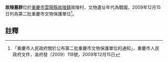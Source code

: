 {{msg:重慶市文物保護單位
|名稱 = 故陵墓群
|編號 = 22
|圖片 = 
|級別 = 6
|分類 = 
|時代 = 戰國
|地点 = [[雲陽縣|雲陽縣]][[故陵鎮|故陵鎮]]故陵村
|坐標 = 
|登錄 = 2009年12月15日
}}
'''故陵墓群'''位於[[重慶市|重慶市]][[雲陽縣|雲陽縣]][[故陵鎮|故陵鎮]]故陵村，文物遺址年代為戰國，2009年12月15日列為第二批重慶市文物保護單位<ref>「重慶市人民政府關於公布第二批重慶市文物保護單位的通知」，重慶市人民政府文件，渝府發（2009）118號，2009年12月15日</ref>。
== 註釋 ==
{{reflist}}
{{文物保護單位小作品}}